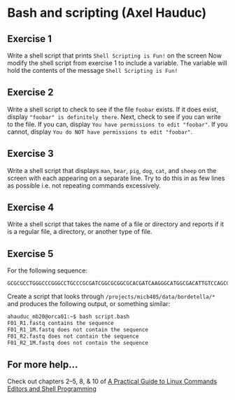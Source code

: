 # Bash and scripting (Axel Hauduc)

## Exercise 1
Write a shell script that prints `Shell Scripting is Fun!` on the screen
Now modify the shell script from exercise 1 to include a variable. The variable will hold the contents of the message `Shell Scripting is Fun!`


## Exercise 2
Write a shell script to check to see if the file `foobar` exists. If it does exist, display `"foobar" is definitely there`. Next, check to see if you can write to the file. If you can, display `You have permissions to edit "foobar"`. If you cannot, display `You do NOT have permissions to edit "foobar"`.

## Exercise 3
Write a shell script that displays `man`, `bear`, `pig`, `dog`, `cat`, and `sheep` on the screen with each appearing on a separate line. Try to do this in as few lines as possible i.e. not repeating commands excessively.

## Exercise 4
Write a shell script that takes the name of a file or directory and reports if it is a regular file, a directory, or another type of file.


## Exercise 5
For the following sequence:

```
GCGCGCCTGGGCCCGGGCCTGCCCGCGATCGGCGCGGCGCACGATCAAGGGCATGGCGACATTGTCCAGCGCCGTGAACTCCGGCAGCAGGTGATGGAACTGGTAGACAAAGCCCAGGCTGCGATTGCGCAAGGCGCTCTTGCGGGATTCGGACAGGCCGTCGGCCGAGGTGCCGTCGACCACGACCGAGCCGCTGCTGGGCACATCCAGCAGGCCCAGGATGTGCAGCAGCGTGCTCTTGCCCGACCCC
```

Create a script that looks through `/projects/micb405/data/bordetella/*` and produces the following output, or something similar:

```bash
ahauduc_mb20@orca01:~$ bash script.bash
F01_R1.fastq contains the sequence
F01_R1_1M.fastq does not contain the sequence
F01_R2.fastq does not contain the sequence
F01_R2_1M.fastq does not contain the sequence
```

## For more help...
Check out chapters 2--5, 8, & 10 of [A Practical Guide to Linux Commands Editors and Shell Programming]( https://www.asfa.k12.al.us/ourpages/auto/2016/8/10/55689107/A-Practical-Guide-to-Linux-Commands-Editors-and-Shell-Programming-2nd-Edition.pdf)



